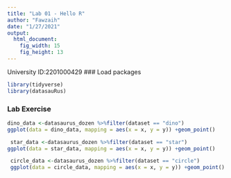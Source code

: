 ```yaml
---
title: "Lab 01 - Hello R"
author: "Fawzaih"
date: "1/27/2021"
output: 
  html_document: 
    fig_width: 15
    fig_height: 13
---
```


University ID:2201000429
### Load packages

```r
library(tidyverse) 
library(datasauRus)
```


### Lab Exercise
```r
dino_data <-datasaurus_dozen %>%filter(dataset == "dino")
ggplot(data = dino_data, mapping = aes(x = x, y = y)) +geom_point()

```
```r
 star_data <-datasaurus_dozen %>%filter(dataset == "star")
ggplot(data = star_data, mapping = aes(x = x, y = y)) +geom_point()
```

```r
 circle_data <-datasaurus_dozen %>%filter(dataset == "circle")
 ggplot(data = circle_data, mapping = aes(x = x, y = y)) +geom_point()
```